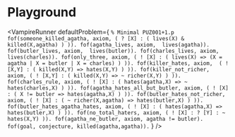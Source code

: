 
# Playground

<!-- Default (shows args, 20rem output max-height) -->
<VampireRunner
  defaultProblem={
`% Minimal PUZ001+1.p
fof(someone_killed_agatha, axiom, ( ? [X] : ( lives(X) & killed(X,agatha) ) )).
fof(agatha_lives, axiom,  lives(agatha)).
fof(butler_lives, axiom,  lives(butler)).
fof(charles_lives, axiom, lives(charles)).
fof(only_three, axiom, ( ! [X] : ( lives(X) => (X = agatha | X = butler | X = charles) ) )).
fof(killer_hates, axiom,  ( ! [X,Y] : ( killed(X,Y) => hates(X,Y) ) )).
fof(killer_not_richer, axiom, ( ! [X,Y] : ( killed(X,Y) => ~ richer(X,Y) ) )).
fof(charles_rule, axiom, ( ! [X] : ( hates(agatha,X) => ~ hates(charles,X) ) )).
fof(agatha_hates_all_but_butler, axiom, ( ! [X] : ( X != butler => hates(agatha,X) ) )).
fof(butler_hates_not_richer, axiom, ( ! [X] : ( ~ richer(X,agatha) => hates(butler,X) ) )).
fof(butler_hates_agatha_hates, axiom, ( ! [X] : ( hates(agatha,X) => hates(butler,X) ) )).
fof(no_total_haters, axiom, ( ! [X] : ? [Y] : ~ hates(X,Y) )).
fof(agatha_ne_butler, axiom, agatha != butler).
fof(goal, conjecture, killed(agatha,agatha)).`
  }
/>

<!--

    <VampireRunner showArgs={false} />
    <VampireRunner outputMaxHeight="32rem" />
    <VampireRunner showArgs={false} outputMaxHeight="28rem" />

-->